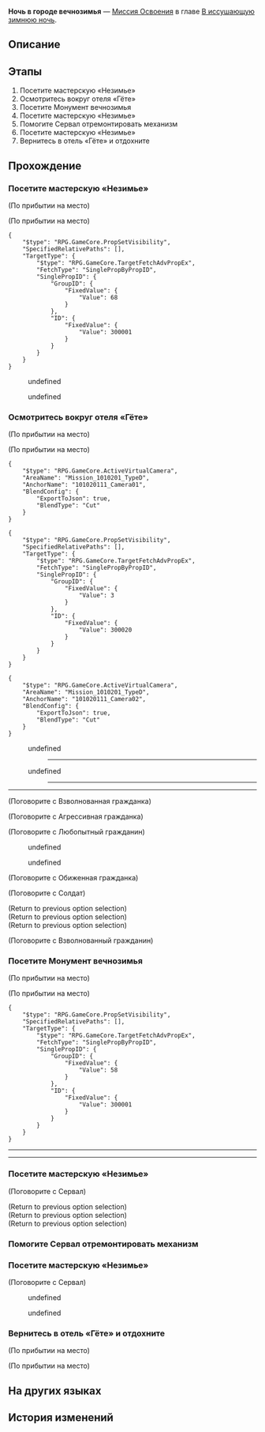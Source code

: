 {{Дополнить|Диалоги.}}
{{Миссия Инфобокс
|id              = 1010206
|Название        = 
|Изображение     = Миссия Освоения Ночь в городе вечнозимья.png
|Тип             = Миссия Освоения
|События         = 
|Глава           = В иссушающую зимнюю ночь
|Условия         = Завершена [[Миссия Освоения]] ''[[Ночь в городе вечнозимья]]''
|Персонажи       = Агрессивная гражданка; Взволнованная гражданка; Взволнованный гражданин; Дань Хэн; Любопытный гражданин; Март 7; Обиженная гражданка; Первопроходец; Сдержанный воин Среброгривых Стражей; Сервал; Среброгривые Стражи; Суровый воин Среброгривых Стражей; Хорошо одетая девушка
|СтартЛокация    = Административный район
|Мир             = Ярило-VI
|Локации         = Административный район
|Предыдущая      = 
|Следующая       = Можешь бежать, но тебе не спрятаться
|Награды         = Опыт Освоения*600; Журнал приключений*3; Конденсированный эфир*1; Кредиты*6 000
}}
'''Ночь в городе вечнозимья''' — [[Миссия Освоения]] в главе [[В иссушающую зимнюю ночь]].

==Описание==
{{Описание|<!--официальное описание из Перекрёстка судеб-->}}

==Этапы==
# Посетите мастерскую «Незимье»
# Осмотритесь вокруг отеля «Гёте»
# Посетите Монумент вечнозимья
# Посетите мастерскую «Незимье»
# Помогите Сервал отремонтировать механизм
# Посетите мастерскую «Незимье»
# Вернитесь в отель «Гёте» и отдохните

==Прохождение==
{{Дополнить}}


===Посетите мастерскую «Незимье»===
{{Описание миссии|локация=Административный район|Эхом раздаются слова командующего: «Непоколебимые Архитекторы построили эту Возвышающуюся цитадель. В Белобоге всегда тепло, несмотря на безжалостные холода...»<br />Его странная интонация - будто он цитирует учебник по истории - произвела на вас глубокое впечатление... Но хоть бы это не помешало вам насладиться мягкой кроватью в шикарном отеле.<br />С другой стороны, до наступления сумерек ещё есть время. Почему бы вам не прогуляться по древнему городу?}}
{{Диалог Начало}}
;(По прибытии на место)

;(По прибытии на место)
<pre>{
	"$type": "RPG.GameCore.PropSetVisibility",
	"SpecifiedRelativePaths": [],
	"TargetType": {
		"$type": "RPG.GameCore.TargetFetchAdvPropEx",
		"FetchType": "SinglePropByPropID",
		"SinglePropID": {
			"GroupID": {
				"FixedValue": {
					"Value": 68
				}
			},
			"ID": {
				"FixedValue": {
					"Value": 300001
				}
			}
		}
	}
}</pre>
<!--Unknown TalkSentence: 101010501-->
<!--Unknown TalkSentence: 101010502-->
<!--Unknown TalkSentence: 101010503-->
<!--Unknown TalkSentence: 101010504-->
<!--Unknown TalkSentence: 101010505-->
:{{Диалог|Стрелка}} undefined
:<!--Unknown TalkSentence: 101010506-->
::{{tx}}
:<!--Unknown TalkSentence: 101010501-->
:<!--Unknown TalkSentence: 101010502-->
:<!--Unknown TalkSentence: 101010503-->
:<!--Unknown TalkSentence: 101010504-->
:<!--Unknown TalkSentence: 101010505-->
:<!--Unknown TalkSentence: 101010506-->
:<!--Unknown TalkSentence: 101010507-->
:<!--Unknown TalkSentence: 101010508-->
:<!--Unknown TalkSentence: 101010509-->
:<!--Unknown TalkSentence: 101010510-->
:<!--Unknown TalkSentence: 101010511-->
:<!--Unknown TalkSentence: 101010512-->
:<!--Unknown TalkSentence: 101010513-->
:{{Диалог|Стрелка}} undefined
:<!--Unknown TalkSentence: 101010508-->
::{{tx}}
:<!--Unknown TalkSentence: 101010501-->
:<!--Unknown TalkSentence: 101010502-->
:<!--Unknown TalkSentence: 101010503-->
:<!--Unknown TalkSentence: 101010504-->
:<!--Unknown TalkSentence: 101010505-->
:<!--Unknown TalkSentence: 101010506-->
:<!--Unknown TalkSentence: 101010507-->
:<!--Unknown TalkSentence: 101010508-->
:<!--Unknown TalkSentence: 101010509-->
:<!--Unknown TalkSentence: 101010510-->
:<!--Unknown TalkSentence: 101010511-->
:<!--Unknown TalkSentence: 101010512-->
:<!--Unknown TalkSentence: 101010513-->
<!--Unknown TalkSentence: 101010506-->
:{{tx}}
<!--Unknown TalkSentence: 101010501-->
<!--Unknown TalkSentence: 101010502-->
<!--Unknown TalkSentence: 101010503-->
<!--Unknown TalkSentence: 101010504-->
<!--Unknown TalkSentence: 101010505-->
<!--Unknown TalkSentence: 101010506-->
<!--Unknown TalkSentence: 101010507-->
<!--Unknown TalkSentence: 101010508-->
<!--Unknown TalkSentence: 101010509-->
<!--Unknown TalkSentence: 101010510-->
<!--Unknown TalkSentence: 101010511-->
<!--Unknown TalkSentence: 101010512-->
<!--Unknown TalkSentence: 101010513-->
{{Диалог Конец}}

===Осмотритесь вокруг отеля «Гёте»===
{{Диалог Начало}}
;(По прибытии на место)

;(По прибытии на место)
<pre>{
	"$type": "RPG.GameCore.ActiveVirtualCamera",
	"AreaName": "Mission_1010201_TypeD",
	"AnchorName": "101020111_Camera01",
	"BlendConfig": {
		"ExportToJson": true,
		"BlendType": "Cut"
	}
}</pre>
:<!--0.5-second delay-->
<pre>{
	"$type": "RPG.GameCore.PropSetVisibility",
	"SpecifiedRelativePaths": [],
	"TargetType": {
		"$type": "RPG.GameCore.TargetFetchAdvPropEx",
		"FetchType": "SinglePropByPropID",
		"SinglePropID": {
			"GroupID": {
				"FixedValue": {
					"Value": 3
				}
			},
			"ID": {
				"FixedValue": {
					"Value": 300020
				}
			}
		}
	}
}</pre>
<!--Unknown TalkSentence: 101011213-->
<!--Unknown TalkSentence: 101011214-->
<!--Unknown TalkSentence: 101011215-->
<pre>{
	"$type": "RPG.GameCore.ActiveVirtualCamera",
	"AreaName": "Mission_1010201_TypeD",
	"AnchorName": "101020111_Camera02",
	"BlendConfig": {
		"ExportToJson": true,
		"BlendType": "Cut"
	}
}</pre>
<!--Unknown TalkSentence: 101011201-->
<!--Unknown TalkSentence: 101011202-->
<!--Unknown TalkSentence: 101011203-->
<!--Unknown TalkSentence: 101011204-->
:{{Диалог|Стрелка}} undefined
:<!--Unknown TalkSentence: 101011206-->
:<!--Unknown TalkSentence: 101011210-->
:<!--Unknown TalkSentence: 101011211-->
:<!--Unknown TalkSentence: 101011212-->
::----
:{{Диалог|Стрелка}} undefined
:<!--Unknown TalkSentence: 101011208-->
:<!--Unknown TalkSentence: 101011209-->
:<!--Unknown TalkSentence: 101011210-->
:<!--Unknown TalkSentence: 101011211-->
:<!--Unknown TalkSentence: 101011212-->
::----
<!--Unknown TalkSentence: 101011206-->
<!--Unknown TalkSentence: 101011210-->
<!--Unknown TalkSentence: 101011211-->
<!--Unknown TalkSentence: 101011212-->
----

;(Поговорите с Взволнованная гражданка)
<!--Unknown TalkSentence: 101011042-->

;(Поговорите с Агрессивная гражданка)
<!--Unknown TalkSentence: 101011041-->

;(Поговорите с Любопытный гражданин)
<!--Unknown TalkSentence: 101011033-->
:{{Диалог|Стрелка}} undefined
:{{Диалог|Стрелка}} undefined
<!--Unknown TalkSentence: 101011035-->
<!--Unknown TalkSentence: 101011036-->
<!--Unknown TalkSentence: 101011040-->

;(Поговорите с Обиженная гражданка)
<!--Unknown TalkSentence: 101011032-->

;(Поговорите с Солдат)
<!--Unknown TalkSentence: 101011216-->
;(Return to previous option selection)
;(Return to previous option selection)
;(Return to previous option selection)

;(Поговорите с Взволнованный гражданин)
<!--Unknown TalkSentence: 101011230-->
{{Диалог Конец}}

===Посетите Монумент вечнозимья===
{{Диалог Начало}}
;(По прибытии на место)

;(По прибытии на место)
<pre>{
	"$type": "RPG.GameCore.PropSetVisibility",
	"SpecifiedRelativePaths": [],
	"TargetType": {
		"$type": "RPG.GameCore.TargetFetchAdvPropEx",
		"FetchType": "SinglePropByPropID",
		"SinglePropID": {
			"GroupID": {
				"FixedValue": {
					"Value": 58
				}
			},
			"ID": {
				"FixedValue": {
					"Value": 300001
				}
			}
		}
	}
}</pre>
----
<!--Unknown TalkSentence: 101011301-->
<!--Unknown TalkSentence: 101011302-->
<!--Unknown TalkSentence: 101011303-->
----
{{Диалог Конец}}

===Посетите мастерскую «Незимье»===
{{Диалог Начало}}

;(Поговорите с Сервал)
<!--Unknown TalkSentence: 101011101-->
<!--Unknown TalkSentence: 101011102-->
;(Return to previous option selection)
;(Return to previous option selection)
;(Return to previous option selection)
{{Диалог Конец}}

===Помогите Сервал отремонтировать механизм===
{{Диалог Начало}}
{{Диалог Конец}}

===Посетите мастерскую «Незимье»===
{{Диалог Начало}}

;(Поговорите с Сервал)
<!--Unknown TalkSentence: 101011120-->
:{{Диалог|Стрелка}} undefined
:<!--Unknown TalkSentence: 101011122-->
:{{Диалог|Стрелка}} undefined
<!--Unknown TalkSentence: 101011124-->
<!--Unknown TalkSentence: 101011125-->
{{Диалог Конец}}

===Вернитесь в отель «Гёте» и отдохните===
{{Описание миссии|локация=Административный район|За целый день прогулок по достопримечательностям вы успели погрузиться с головой в местную культуру. Ещё чуть-чуть, и можно было бы подать заявку на гражданство в административный офис Белобога.<br />Уже начинает смеркаться и на улицах ничего не происходит. Остаётся только вернуться в отель «Гёте» и подвести к концу этот прекрасный день.}}
{{Диалог Начало}}
;(По прибытии на место)

;(По прибытии на место)
<!--Unknown TalkSentence: 101011001-->
<!--Unknown TalkSentence: 101011002-->
<!--Unknown TalkSentence: 101011003-->
{{Диалог Конец}}

==На других языках==
{{На других языках
|en   = Everwinter Night
|zhs  = 永冬城之夜
|zht  = 永冬城之夜
|ja   = 常冬の城の夜
|ko   = 영원한 겨울 성의 밤
|es   = Eterna noche invernal
|fr   = Nuit de l'Hiver éternel
|ru   = Ночь в городе вечнозимья
|th   = ค่ำคืนของเมืองแห่งความหนาวนิรันดร์
|vi   = Đêm Ở Thành Everwinter
|de   = Immerwinternacht
|id   = Malam Kota Salju Abadi
|pt   = Noite do Inverno Eterno
}}

==История изменений==
{{История изменений|2.7}}
